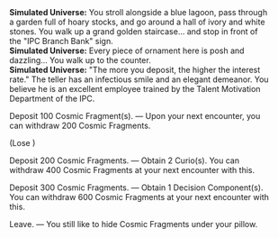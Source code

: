 {{Dialogue Start}}
:'''Simulated Universe:''' You stroll alongside a blue lagoon, pass through a garden full of hoary stocks, and go around a hall of ivory and white stones. You walk up a grand golden staircase... and stop in front of the "IPC Branch Bank" sign.
:'''Simulated Universe:''' Every piece of ornament here is posh and dazzling... You walk up to the counter.
:'''Simulated Universe:''' "The more you deposit, the higher the interest rate." The teller has an infectious smile and an elegant demeanor. You believe he is an excellent employee trained by the Talent Motivation Department of the IPC.
:{{DIcon|Star}} Deposit 100 Cosmic Fragment(s). &mdash; Upon your next encounter, you can withdraw 200 Cosmic Fragments.
:;(Lose {{Item|Cosmic Fragment|20|x=100}})
:{{DIcon|Star}} Deposit 200 Cosmic Fragments. &mdash; Obtain 2 Curio(s). You can withdraw 400 Cosmic Fragments at your next encounter with this.
:{{DIcon|Star}} Deposit 300 Cosmic Fragments. &mdash; Obtain 1 Decision Component(s). You can withdraw 600 Cosmic Fragments at your next encounter with this.
:{{DIcon|Star}} Leave. &mdash; You still like to hide Cosmic Fragments under your pillow.
{{Dialogue End}}